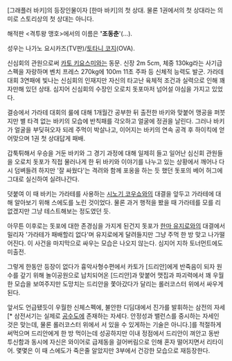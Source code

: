 [그래플러 바키]의 등장인물이자 [한마 바키]의 첫 상대. 물론 1권에서의 첫 상대라는 의미로 스토리상의 첫 상대는 아니다.

해적판 <격투왕 맹호>에서의 이름은 ''''조동춘''''(...). 

성우는 나가노 요시카즈(TV판)/[[토타니 코지]](OVA).

신심회의 관원으로써 [[카토 키요스미]]와는 동문. 신장 2m 5cm, 체중 130kg라는 사기급 스펙을 자랑하며 벤치 프레스 270kg에 100m 11초 주파 등 신체적 능력도 발군. 가라데 대회 3연패에 빛나는 신심회의 인재지만 자신의 타고난 육체적 조건과 실력으로 인해 꽤 자만해 있던 상태. 심지어 신심회의 수장인 오로치 돗포마저 넘어설 야심을 가지고 있었다.

결승에서 가라테 대회의 룰에 대해 1개월간 공부한 뒤 출전한 바키와 맞붙어 맹공을 퍼붓지만 별 타격 없는 바키의 모습에 반칙패를 각오하고 얼굴에 정권을 날린다. 그러나 바키가 얼굴을 부딪혀오자 되레 주먹이 박살나고, 이어지는 바키의 연속 공격 후 하이킥에 얻어맞으며 1권 첫 상대답게 패배.

갑툭튀해서 우승을 거둔 바키와 그 경기 과정에 대해 일제히 들고 일어난 심신회 관원들을 오로치 돗포가 직접 물러나게 한 뒤 바키와 이야기를 나누고 있는 상황에서 깨어나 다시 덤벼들려 하지만 '잘 싸웠다'는 격려와 함께 포옹을 하는 듯 했던 돗포의 베어 허그에 그대로 실신하여 실려나간다.

덧붙여 이 때 바키는 가라테를 사용하는 [[시노기 코우쇼]]와의 대결을 앞두고 가라테에 대해 알아보기 위해 스에도를 노린 것이었다. 물론 과거 행적을 봤을 때 가라테를 모를 리 없겠지만 그냥 테스트해보는 정도였던 듯.

아무튼 이후로는 돗포에 대한 존경심을 가지게 된건지 돗포가 [[한마 유지로]]와의 대결에서 밀리자 '가라테가 패배할리 없다'며 유지로에게 달려들지만 그냥 주먹 한 방 맞고 나가떨어진다. 이 사건을 마지막으로 싸우는 모습은 나오지 않는다. 심지어 지하 토너먼트에도 미출전.

그렇게 한동안 등장이 없다가 흉악사형수편에서 카토가 [드리안]에게 반죽음이 되자 원수를 갚기 위해 놀이공원으로 납치되어온 [드리안]과 맞붙어 맷집과 파괴력에서 꽤 우월한 모습을 보여주지만 도망치는 드리안을 쫓아갔다가 달리는 롤러코스터 위에서 싸우게 된다.

앞서도 언급됐듯이 우월한 신체스펙에, 불안한 디딤대에서 진가를 발휘하는 삼전의 자세[* 삼전서기는 실제로 [[공수도]]에 존재하는 자세다. 안정성과 밸런스를 중시하는 자세인 것은 맞는데, 물론 롤러코스터 위에서 서 있을 수 있게하는 기술은 아니다.]를 적절하게 써먹으며 드리안에게 한 방 먹이는데 성공하지만 이내 정점에서 드리안이 껴안고 동반 투신함과 동시에 자신은 와이어로 급제동을 걸어버림으로 인해 혼자 떨어지면서 리타이어. 몇몇은 이 때 스에도가 죽은줄 알았지만 3부에서 건강한 모습으로 재등장한다.
